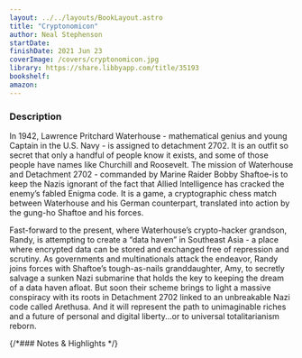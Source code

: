 ```yaml
---
layout: ../../layouts/BookLayout.astro
title: "Cryptonomicon"
author: Neal Stephenson
startDate:
finishDate: 2021 Jun 23
coverImage: /covers/cryptonomicon.jpg
library: https://share.libbyapp.com/title/35193
bookshelf:
amazon:
---
```


<ReadingTime
  startDate  = {frontmatter.startDate}
  finishDate = {frontmatter.finishDate}
/>

### Description
In 1942, Lawrence Pritchard Waterhouse - mathematical genius and young Captain in the U.S. Navy - is assigned to detachment 2702. It is an outfit so secret that only a handful of people know it exists, and some of those people have names like Churchill and Roosevelt. The mission of Waterhouse and Detachment 2702 - commanded by Marine Raider Bobby Shaftoe-is to keep the Nazis ignorant of the fact that Allied Intelligence has cracked the enemy’s fabled Enigma code. It is a game, a cryptographic chess match between Waterhouse and his German counterpart, translated into action by the gung-ho Shaftoe and his forces.

Fast-forward to the present, where Waterhouse’s crypto-hacker grandson, Randy, is attempting to create a “data haven” in Southeast Asia - a place where encrypted data can be stored and exchanged free of repression and scrutiny. As governments and multinationals attack the endeavor, Randy joins forces with Shaftoe’s tough-as-nails granddaughter, Amy, to secretly salvage a sunken Nazi submarine that holds the key to keeping the dream of a data haven afloat. But soon their scheme brings to light a massive conspiracy with its roots in Detachment 2702 linked to an unbreakable Nazi code called Arethusa. And it will represent the path to unimaginable riches and a future of personal and digital liberty...or to universal totalitarianism reborn.

{/*### Notes & Highlights */}

<Fragment slot="buy">
  <BuyBook
    library   = {frontmatter.library}
    bookshelf = {frontmatter.bookshelf}
    amazon    = {frontmatter.amazon}
  />
</Fragment>
